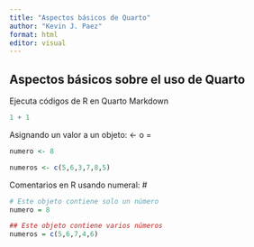 ```yaml
---
title: "Aspectos básicos de Quarto"
author: "Kevin J. Paez"
format: html
editor: visual
---
```


## Aspectos básicos sobre el uso de Quarto

Ejecuta códigos de R en Quarto Markdown

```r
1 + 1
```

Asignando un valor a un objeto: \<- o =

```r
numero <- 8
```

```r
numeros <- c(5,6,3,7,8,5)
```

Comentarios en R usando numeral: \#

```r
# Este objeto contiene solo un número
numero = 8

## Este objeto contiene varios números
numeros = c(5,6,7,4,6)
```
